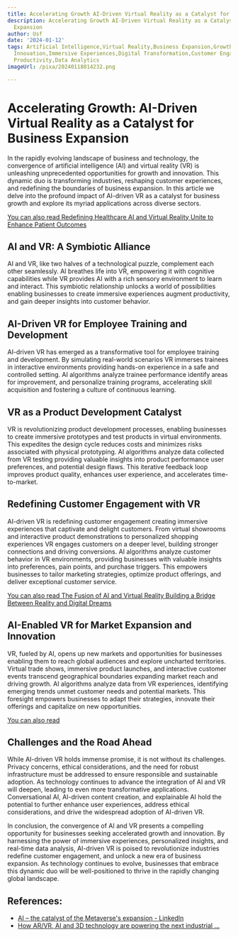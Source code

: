 ```yaml
---
title: Accelerating Growth AI-Driven Virtual Reality as a Catalyst for Business Expansion
description: Accelerating Growth AI-Driven Virtual Reality as a Catalyst for Business
  Expansion
author: Usf
date: '2024-01-12'
tags: Artificial Intelligence,Virtual Reality,Business Expansion,Growth Acceleration,Technology
  Innovation,Immersive Experiences,Digital Transformation,Customer Engagement,Sales
  Productivity,Data Analytics
imageUrl: /pixa/20240118014232.png

---
```

# Accelerating Growth: AI-Driven Virtual Reality as a Catalyst for Business Expansion

In the rapidly evolving landscape of business and technology, the convergence  of artificial intelligence (AI) and virtual reality (VR) is unleashing unprecedented opportunities for  growth and innovation. This dynamic duo  is transforming industries, reshaping customer experiences, and redefining the  boundaries of business expansion. In this article we delve  into the profound  impact of AI-driven VR as a catalyst for business growth and explore its myriad applications across diverse sectors.

[You can also  read Redefining Healthcare AI and Virtual Reality Unite to Enhance Patient Outcomes](Redefining%20Healthcare%20AI%20and%20Virtual%20Reality%20Unite%20to%20Enhance%20Patient%20Outcomes)


## AI  and VR: A Symbiotic Alliance

AI and VR, like two halves of a technological puzzle, complement each other seamlessly. AI breathes life into VR, empowering it with cognitive capabilities while VR provides AI with a rich sensory environment to learn and interact. This symbiotic relationship unlocks a world of possibilities enabling businesses to create immersive experiences augment productivity, and gain deeper insights into customer behavior.

## AI-Driven VR for Employee Training and Development

AI-driven VR has emerged as a transformative tool for  employee training  and development. By simulating real-world scenarios VR immerses trainees in interactive environments providing hands-on experience in a safe and controlled setting. AI algorithms analyze trainee  performance identify areas for improvement,  and personalize training programs, accelerating skill acquisition and fostering a  culture of continuous learning.

## VR as a Product Development Catalyst

VR is revolutionizing product development processes,  enabling businesses to create immersive prototypes and test products in virtual environments. This expedites the design  cycle reduces costs and minimizes risks associated with physical prototyping. AI  algorithms  analyze data collected from VR testing providing valuable insights into product performance user preferences, and potential design flaws. This iterative feedback loop improves product quality,  enhances user experience, and  accelerates  time-to-market.

## Redefining Customer Engagement with VR

AI-driven VR is redefining customer engagement  creating immersive experiences that captivate  and delight customers. From virtual showrooms and interactive product demonstrations to personalized shopping experiences  VR engages customers on a deeper level, building stronger connections and  driving conversions. AI algorithms analyze customer behavior in VR environments, providing  businesses with valuable insights into  preferences, pain  points, and  purchase triggers. This empowers  businesses to tailor marketing strategies, optimize product offerings, and deliver exceptional customer service.

[You can also  read  The Fusion of AI  and Virtual Reality Building a Bridge Between Reality and Digital Dreams](The%20Fusion%20of%20AI%20and%20Virtual%20Reality%20Building%20a%20Bridge%20Between%20Reality%20and%20Digital%20Dreams)


## AI-Enabled VR for Market Expansion and Innovation

VR, fueled by AI, opens up new markets and opportunities for businesses enabling  them to reach global audiences and explore uncharted territories.  Virtual trade shows, immersive product launches, and interactive customer events transcend geographical boundaries expanding market  reach and driving growth.  AI algorithms analyze data from VR experiences,  identifying emerging  trends unmet customer needs and potential markets. This foresight empowers businesses to adapt their strategies,  innovate their offerings and  capitalize on  new opportunities.

[You can also read ]()


## Challenges  and the Road Ahead

While  AI-driven VR  holds immense promise, it is not without its challenges. Privacy  concerns, ethical considerations, and the need for robust  infrastructure must be addressed to ensure  responsible and sustainable adoption. As technology continues to advance the  integration of AI and  VR will deepen, leading to even  more transformative  applications. Conversational AI, AI-driven content creation, and explainable AI hold  the potential to further enhance user experiences, address ethical considerations, and drive the widespread  adoption of AI-driven VR.

In conclusion,  the convergence of AI and VR presents a compelling opportunity for businesses seeking  accelerated  growth and innovation. By harnessing the power  of immersive experiences, personalized insights, and real-time data analysis, AI-driven VR is poised  to revolutionize  industries redefine customer engagement, and unlock a new era  of business expansion. As technology continues to evolve, businesses that embrace this dynamic duo will  be well-positioned to thrive in the rapidly changing global landscape.

## References:
- [AI – the catalyst of the Metaverse's expansion - LinkedIn](https://www.linkedin.com/pulse/ai-catalyst-metaverses-expansion-martin-petkov)
- [How AR/VR, AI and 3D technology are powering the next industrial ...](https://www.iptonline.com/articles/how-ar-vr-ai-and-3d-technology-are-powering-the-next-industrial)
